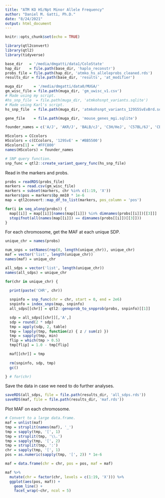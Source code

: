 ```yaml
---
title: "ATM KO HS/Npt Minor Allele Frequency"
author: "Daniel M. Gatti, Ph.D."
date: "8/24/2021"
output: html_document
---
```


```r
knitr::opts_chunk$set(echo = TRUE)

library(qtl2convert)
library(qtl2)
library(tidyverse)

base_dir   = '/media/dmgatti/data1/ColoState'
hap_dir    = file.path(base_dir, 'haplo_reconstr')
probs_file = file.path(hap_dir, 'atmko_hs_alleleprobs_cleaned.rds')
results_dir = file.path(base_dir, 'results', 'at_modifier')

muga_dir     = '/media/dmgatti/data0/MUGA/'
gm_wisc_file = file.path(muga_dir, 'gm_uwisc_v1.csv')
# Made using my script.
#hs_snp_file  = file.path(muga_dir, 'atmkohsnpt_variants.sqlite')
# Made using Karl's script.
hs_snp_file  = file.path(muga_dir, 'atmkohsnpt_variants_129S5SvEvBrd.sqlite')

gene_file    = file.path(muga_dir, 'mouse_genes_mgi.sqlite')

founder_names = c('A/J', 'AKR/J', 'BALB/cJ', 'C3H/HeJ', 'C57BL/6J', 'CBA/J', 'DBA/2J', 'LP/J', '129S6/SvEvTac-Atm/J')

HScolors = CCcolors
HScolors = c(CCcolors, '129SvE' = '#BB5500')
HScolors[1] = '#FFC800'
names(HScolors) = founder_names

# SNP query function.
snp_func = qtl2::create_variant_query_func(hs_snp_file)

```

Read in the markers and probs.

```r
probs = readRDS(probs_file)
markers = read.csv(gm_wisc_file)
markers = subset(markers, chr %in% c(1:19, 'X'))
markers$pos = markers$bp_mm10 * 1e-6
map = qtl2convert::map_df_to_list(markers, pos_column = 'pos')

for(i in seq_along(probs)) {
  map[[i]] = map[[i]][names(map[[i]]) %in% dimnames(probs[[i]])[[3]]]
  stopifnot(all(names(map[[i]]) == dimnames(probs[[i]])[[3]]))
}
```


For each chromosome, get the MAF at each unique SDP.

```r
unique_chr = names(probs)

num_snps = setNames(rep(0, length(unique_chr)), unique_chr)
maf = vector('list', length(unique_chr))
names(maf) = unique_chr

all_sdps = vector('list', length(unique_chr))
names(all_sdps) = unique_chr

for(chr in unique_chr) {
  
  print(paste('CHR', chr))

  snpinfo = snp_func(chr = chr, start = 0, end = 2e6)
  snpinfo = index_snps(map, snpinfo)
  all_sdps[[chr]] = qtl2::genoprob_to_snpprob(probs, snpinfo)[[1]]

  sdp = all_sdps[[chr]][,'A',]
  sdp = round(2 * sdp)
  tmp = apply(sdp, 2, table)
  tmp = lapply(tmp, function(z) { z / sum(z) })
  tmp = sapply(tmp, min)
  flip = which(tmp > 0.5)
  tmp[flip] = 1.0 - tmp[flip]

  maf[[chr]] = tmp
  
  rm(snpinfo, sdp, tmp)
  gc()

} # for(chr)
```
Save the data in case we need to do further analyses.

```r
saveRDS(all_sdps, file = file.path(results_dir, 'all_sdps.rds'))
saveRDS(maf, file = file.path(results_dir, 'maf.rds'))
```

Plot MAF on each chromosome.

```r
# Convert to a large data.frame.
maf = unlist(maf)
tmp = strsplit(names(maf), '_')
tmp = sapply(tmp, '[', 1)
tmp = strsplit(tmp, '\\.')
tmp = sapply(tmp, '[', 2)
tmp = strsplit(tmp, ':')
chr = sapply(tmp, '[', 1)
pos = as.numeric(sapply(tmp, '[', 2)) * 1e-6

maf = data.frame(chr = chr, pos = pos, maf = maf)
```

```r
maf %>% 
  mutate(chr = factor(chr, levels = c(1:19, 'X'))) %>% 
  ggplot(aes(pos, maf)) +
    geom_line() +
    facet_wrap(~chr, ncol = 5)
```


